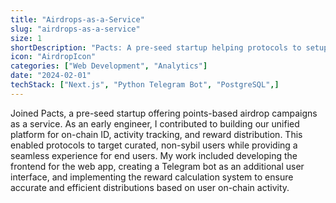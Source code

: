 ```yaml
---
title: "Airdrops-as-a-Service"
slug: "airdrops-as-a-service"
size: 1
shortDescription: "Pacts: A pre-seed startup helping protocols to setup and run anti-sybil points-based airdrop campaigns"
icon: "AirdropIcon"
categories: ["Web Development", "Analytics"]
date: "2024-02-01"
techStack: ["Next.js", "Python Telegram Bot", "PostgreSQL",]
---
```


Joined Pacts, a pre-seed startup offering points-based airdrop campaigns as a service. As an early engineer, I contributed to building our unified platform for on-chain ID, activity tracking, and reward distribution. This enabled protocols to target curated, non-sybil users while providing a seamless experience for end users. My work included developing the frontend for the web app, creating a Telegram bot as an additional user interface, and implementing the reward calculation system to ensure accurate and efficient distributions based on user on-chain activity.